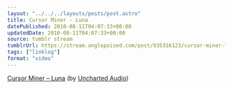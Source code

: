 ```yaml
---
layout: "../../../layouts/posts/post.astro"
title: Cursor Miner - Luna
datePublished: 2010-08-11T04:07:33+00:00
updatedDate: 2010-08-11T04:07:33+00:00
source: tumblr stream
tumblrUrl: https://stream.anglepoised.com/post/935316123/cursor-miner-luna-by-uncharted-audio
tags: ["linklog"]
format: "video"
---
```



<Vimeo id="https://vimeo.com/14034471" />

[Cursor Miner &#8211; Luna][1] (by [Uncharted Audio][2])

[1]: https://vimeo.com/14034471
[2]: https://vimeo.com/unchartedaudio
